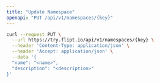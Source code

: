 ```yaml
---
title: "Update Namespace"
openapi: "PUT /api/v1/namespaces/{key}"
---
```


<RequestExample>

```bash
curl --request PUT \
  --url https://try.flipt.io/api/v1/namespaces/{key} \
  --header 'Content-Type: application/json' \
  --header 'Accept: application/json' \
  --data '{
  "name": "<name>",
  "description": "<description>"
}'
```

</RequestExample>
